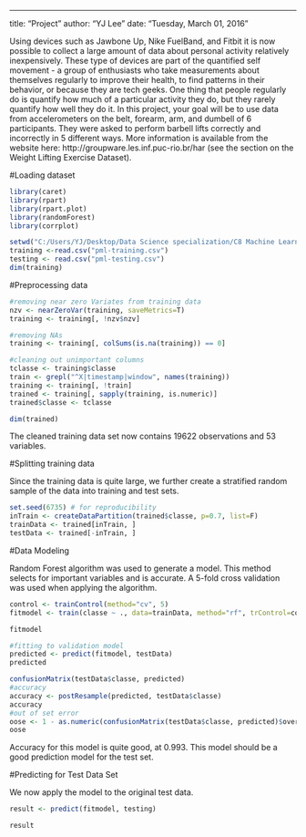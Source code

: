 ---
title: "Project"
author: "YJ Lee"
date: "Tuesday, March 01, 2016"

Using devices such as Jawbone Up, Nike FuelBand, and Fitbit it is now possible to collect a large amount of data about personal activity relatively inexpensively. These type of devices are part of the quantified self movement - a group of enthusiasts who take measurements about themselves regularly to improve their health, to find patterns in their behavior, or because they are tech geeks. One thing that people regularly do is quantify how much of a particular activity they do, but they rarely quantify how well they do it. In this project, your goal will be to use data from accelerometers on the belt, forearm, arm, and dumbell of 6 participants. They were asked to perform barbell lifts correctly and incorrectly in 5 different ways. More information is available from the website here: http://groupware.les.inf.puc-rio.br/har (see the section on the Weight Lifting Exercise Dataset).

#Loading dataset
```{r, results='hide', message=FALSE, warning=FALSE}

library(caret)
library(rpart)
library(rpart.plot)
library(randomForest)
library(corrplot)

setwd("C:/Users/YJ/Desktop/Data Science specialization/C8 Machine Learning")
training <-read.csv("pml-training.csv")
testing <- read.csv("pml-testing.csv")
dim(training)

```

#Preprocessing data
```{r, results='hide'}

#removing near zero Variates from training data
nzv <- nearZeroVar(training, saveMetrics=T)
training <- training[, !nzv$nzv]

#removing NAs
training <- training[, colSums(is.na(training)) == 0] 

#cleaning out unimportant columns
tclasse <- training$classe
train <- grepl("^X|timestamp|window", names(training))
training <- training[, !train]
trained <- training[, sapply(training, is.numeric)]
trained$classe <- tclasse

```

```{r}
dim(trained)
```
The cleaned training data set now contains 19622 observations and 53 variables. 

#Splitting training data

Since the training data is quite large, we further create a stratified random sample of the data into training and test sets.

```{r, results='hide'}

set.seed(6735) # for reproducibility
inTrain <- createDataPartition(trained$classe, p=0.7, list=F)
trainData <- trained[inTrain, ]
testData <- trained[-inTrain, ]


```
#Data Modeling

Random Forest algorithm was used to generate a model. This method selects for important variables and is accurate. A 5-fold cross validation was used when applying the algorithm.

```{r}
control <- trainControl(method="cv", 5)
fitmodel <- train(classe ~ ., data=trainData, method="rf", trControl=control, ntree=250)

fitmodel
```
```{r, results='hide'}
#fitting to validation model
predicted <- predict(fitmodel, testData)
predicted
```
```{r}
confusionMatrix(testData$classe, predicted)
#accuracy
accuracy <- postResample(predicted, testData$classe)
accuracy
#out of set error
oose <- 1 - as.numeric(confusionMatrix(testData$classe, predicted)$overall[1])
oose

```
Accuracy for this model is quite good, at 0.993. This model should be a good prediction model for the test set.

#Predicting for Test Data Set

We now apply the model to the original test data.

```{r}
result <- predict(fitmodel, testing)

result

```

